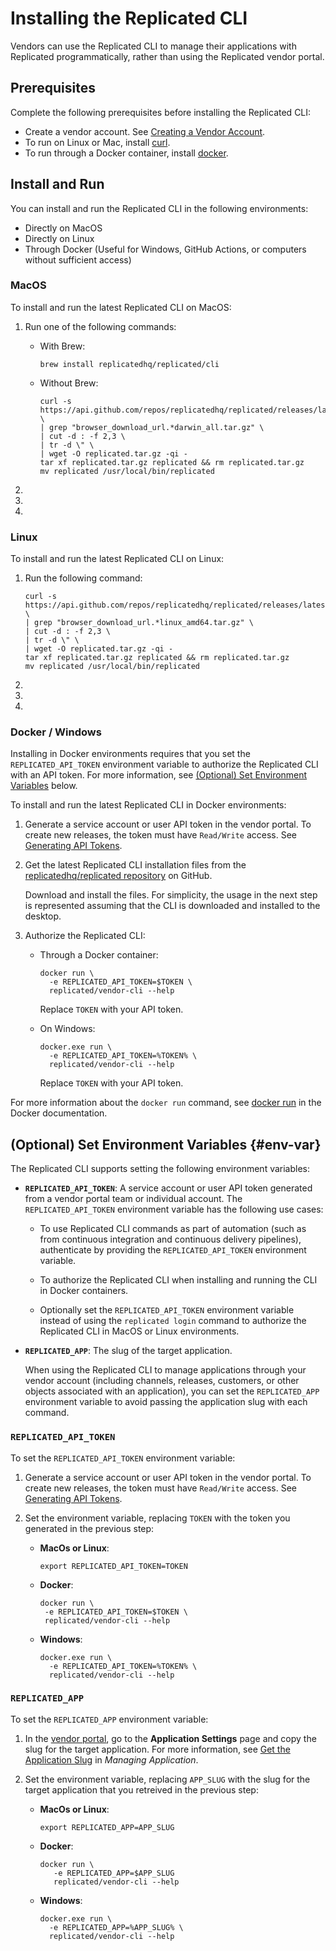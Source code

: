 
# Installing the Replicated CLI

Vendors can use the Replicated CLI to manage their applications with Replicated programmatically, rather than using the Replicated vendor portal.

## Prerequisites

Complete the following prerequisites before installing the Replicated CLI:

- Create a vendor account. See [Creating a Vendor Account](/vendor/vendor-portal-creating-account).
- To run on Linux or Mac, install [curl](https://curl.haxx.se/).
- To run through a Docker container, install [docker](https://www.docker.com).

## Install and Run

You can install and run the Replicated CLI in the following environments: 

* Directly on MacOS
* Directly on Linux
* Through Docker (Useful for Windows, GitHub Actions, or computers without sufficient access)

### MacOS

To install and run the latest Replicated CLI on MacOS:

1. Run one of the following commands:

    - With Brew:

      ```shell
      brew install replicatedhq/replicated/cli
      ```

    - Without Brew:

      ```shell
      curl -s https://api.github.com/repos/replicatedhq/replicated/releases/latest \
      | grep "browser_download_url.*darwin_all.tar.gz" \
      | cut -d : -f 2,3 \
      | tr -d \" \
      | wget -O replicated.tar.gz -qi -
      tar xf replicated.tar.gz replicated && rm replicated.tar.gz
      mv replicated /usr/local/bin/replicated
      ```

      <Sudo/>

1. <Verify/> 

1. <Login/>

   <AuthToken/>

1. <Logout/>

### Linux

To install and run the latest Replicated CLI on Linux:

1. Run the following command:

    ```shell
    curl -s https://api.github.com/repos/replicatedhq/replicated/releases/latest \
    | grep "browser_download_url.*linux_amd64.tar.gz" \
    | cut -d : -f 2,3 \
    | tr -d \" \
    | wget -O replicated.tar.gz -qi -
    tar xf replicated.tar.gz replicated && rm replicated.tar.gz
    mv replicated /usr/local/bin/replicated
    ```

    <Sudo/>

1. <Verify/>

1. <Login/>

   <AuthToken/>

1. <Logout/>

### Docker / Windows

Installing in Docker environments requires that you set the `REPLICATED_API_TOKEN` environment variable to authorize the Replicated CLI with an API token. For more information, see [(Optional) Set Environment Variables](#env-var) below.

To install and run the latest Replicated CLI in Docker environments:

1. Generate a service account or user API token in the vendor portal. To create new releases, the token must have `Read/Write` access. See [Generating API Tokens](/vendor/replicated-api-tokens).

1. Get the latest Replicated CLI installation files from the [replicatedhq/replicated repository](https://github.com/replicatedhq/replicated/releases) on GitHub.

    Download and install the files. For simplicity, the usage in the next step is represented assuming that the CLI is downloaded and installed to the desktop.

1. Authorize the Replicated CLI:

     - Through a Docker container:

        ```shell
        docker run \
          -e REPLICATED_API_TOKEN=$TOKEN \
          replicated/vendor-cli --help
        ```
        Replace `TOKEN` with your API token.

     - On Windows:

        ```dos
        docker.exe run \
          -e REPLICATED_API_TOKEN=%TOKEN% \
          replicated/vendor-cli --help
        ```

        Replace `TOKEN` with your API token.

  For more information about the `docker run` command, see [docker run](https://docs.docker.com/engine/reference/commandline/run/) in the Docker documentation.  

## (Optional) Set Environment Variables {#env-var}

The Replicated CLI supports setting the following environment variables:

* **`REPLICATED_API_TOKEN`**: A service account or user API token generated from a vendor portal team or individual account. The `REPLICATED_API_TOKEN` environment variable has the following use cases:

  * To use Replicated CLI commands as part of automation (such as from continuous integration and continuous delivery pipelines), authenticate by providing the `REPLICATED_API_TOKEN` environment variable.

  * To authorize the Replicated CLI when installing and running the CLI in Docker containers.
  
  * Optionally set the `REPLICATED_API_TOKEN` environment variable instead of using the `replicated login` command to authorize the Replicated CLI in MacOS or Linux environments.

* **`REPLICATED_APP`**: The slug of the target application.

  When using the Replicated CLI to manage applications through your vendor account (including channels, releases, customers, or other objects associated with an application), you can set the `REPLICATED_APP` environment variable to avoid passing the application slug with each command.

### `REPLICATED_API_TOKEN`

To set the `REPLICATED_API_TOKEN` environment variable:

1. Generate a service account or user API token in the vendor portal. To create new releases, the token must have `Read/Write` access. See [Generating API Tokens](/vendor/replicated-api-tokens).

1. Set the environment variable, replacing `TOKEN` with the token you generated in the previous step:

    * **MacOs or Linux**:

      ```
      export REPLICATED_API_TOKEN=TOKEN
      ```

    * **Docker**:

      ```
      docker run \
       -e REPLICATED_API_TOKEN=$TOKEN \
       replicated/vendor-cli --help
      ```

    * **Windows**:

      ```
      docker.exe run \
        -e REPLICATED_API_TOKEN=%TOKEN% \
        replicated/vendor-cli --help
      ```

### `REPLICATED_APP`

To set the `REPLICATED_APP` environment variable:

1. In the [vendor portal](https://vendor.replicated.com), go to the **Application Settings** page and copy the slug for the target application. For more information, see [Get the Application Slug](/vendor/vendor-portal-manage-app#slug) in _Managing Application_.

1. Set the environment variable, replacing `APP_SLUG` with the slug for the target application that you retreived in the previous step:

    * **MacOs or Linux**:

      ```
      export REPLICATED_APP=APP_SLUG
      ```

    * **Docker**:

      ```
      docker run \
         -e REPLICATED_APP=$APP_SLUG
         replicated/vendor-cli --help
      ```

    * **Windows**:

      ```
      docker.exe run \
        -e REPLICATED_APP=%APP_SLUG% \
        replicated/vendor-cli --help
      ```
